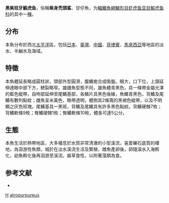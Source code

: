 {{Speciesbox
| taxon = Stiphodon atropurpureus
| status = NE
| status_system = IUCN3.1
| binomial_authority = [[Herre|Herre]], 1927
| synonyms = *''Microsicydium atropurpureum''<br /><small>Herre, 1927</small>
*''Microsicydium formosum''<br /><small>Herre, 1927</small>
*''Stiphodon formosum''<br /><small>Herre, 1927</small>
}}

'''黑紫枝牙鰕虎鱼'''，俗稱'''紫身禿頭鯊'''、甘仔魚，为[[輻鰭魚綱|輻鰭魚綱]][[鱸形目|鱸形目]][[虾虎鱼亚目|虾虎鱼亚目]][[鰕虎鱼科|鰕虎鱼科]]的其中一[[種|種]]。

==分布==
本魚分布於西北[[太平洋|太平洋]]區，包括[[日本|日本]]、[[臺灣|臺灣]]、[[中國|中國]]、[[菲律賓|菲律賓]]、[[馬來西亞|馬來西亞]]等地區的淡水、半鹹水及海域。

==特徵==
本魚體延長略成圓柱狀，頭部外型圓滑，腹鰭癒合成吸盤。眼大，口下位，上頷延伸達眼中部下方，鰓裂略窄。雄雌魚型態不同，雄魚體青黑色，具一條帶金屬光澤的藍色縱帶，自吻部延伸至尾鰭基部，各鱗片具黑色後緣，魚鰭青黑色，背鰭及尾鰭有數列點紋；雌魚呈米黃色，略帶透明，體側具2條寬的黑褐色縱帶，以及不明顯之灰色班塊。尾鰭基具一黑斑，背鰭及尾鰭具有許多黑色點紋。背鰭硬棘7枚；背鰭軟條9枚；臀鰭硬棘1枚；臀鰭軟條10枚，體長可達5公分。

==生態==
本魚生活於熱帶地區，大多棲息於水質非常清澈的小型溪流，喜愛礫石底質的棲地，為洄游性魚類，城於在淡水溪流生活及繁殖，雌魚產卵後，卵隨溪水入海孵化，幼魚孵化後再洄游至溪流。屬草食性，以附著藻類為食。

== 参考文献 ==
*{{FishBase_species|genus=Stiphodon|species=atropurpureus|year=2011|month=12}}

{{taxonbar}}
[[Category:_1927年描述的鱼类|H]]
[[Category:枝牙鰕虎鱼属|atropurpureus]]